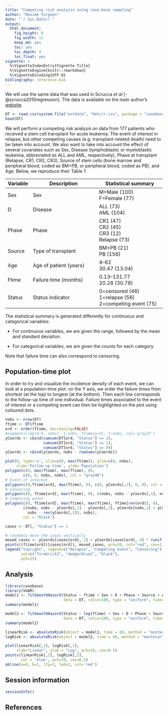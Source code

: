 ```yaml
---
title: "Competing risk analysis using case-base sampling"
author: "Maxime Turgeon"
date: "`r Sys.Date()`"
output:
  html_document:
    fig_height: 8
    fig_width: 11
    keep_md: yes
    toc: yes
    toc_depth: 4
    toc_float: yes
vignette: >
  %\VignetteIndexEntry{Vignette Title}
  %\VignetteEngine{knitr::rmarkdown}
  %\VignetteEncoding{UTF-8}
bibliography: reference.bib
---
```


We will use the same data that was used in Scrucca *et al* [-@scrucca2010regression]. The data is available on the main author's [website](http://www.stat.unipg.it/luca/R/).

```r
DT <- read.csv(system.file("extdata", "bmtcrr.csv", package = "casebase"))
head(DT)
```

We will perform a competing risk analysis on data from 177 patients who received a stem cell transplant for acute leukemia. The event of interest in relapse, but other competing causes (e.g. transplant-related death) need to be taken into account. We also want to take into account the effect of several covariates such as Sex, Disease (lymphoblastic or myeloblastic leukemia, abbreviated as ALL and AML, respectively), Phase at transplant (Relapse, CR1, CR2, CR3), Source of stem cells (bone marrow and peripheral blood, coded as BM+PB, or peripheral blood, coded as PB), and Age. Below, we reproduce their Table 1:

| Variable | Description            | Statistical summary    |
| -------- | ---------------------- | ---------------------- |
| Sex      | Sex                    | M=Male (100) <br> F=Female (77) |
| D        | Disease                | ALL (73) <br> AML (104) |
| Phase    | Phase                  | CR1 (47) <br> CR2 (45) <br> CR3 (12) <br> Relapse (73) |
| Source   | Type of transplant     | BM+PB (21) <br> PB (156) |
| Age      | Age of patient (years) | 4–62 <br> 30.47 (13.04) |
| Ftime    | Failure time (months)  | 0.13–131.77 <br> 20.28 (30.78) |
| Status   | Status indicator       | 0=censored (46) <br> 1=relapse (56) <br> 2=competing event (75) |

The statistical summary is generated differently for continuous and categorical variables: 

 - For continuous variables, we are given the range, followed by the mean and standard deviation.
 
 - For categorical variables, we are given the counts for each category.
 
Note that failure time can also correspond to censoring.

## Population-time plot

In order to try and visualize the incidence density of each event, we can look at a population-time plot: on the Y axis, we order the failure times from shortest (at the top) to longest (at the bottom). Then each line corresponds to the follow-up time of one individual. Failure times associated to the event of interest or a competing event can then be highlighted on the plot using coloured dots.

```r
nobs <- nrow(DT)
ftime <- DT$ftime
ord <- order(ftime, decreasing=FALSE)
#segments(rep(0.0, nobs), 1:nobs, ftime[ord], 1:nobs, col='gray25')
yCoords <- cbind(cumsum(DT[ord, "Status"] == 2), 
                 cumsum(DT[ord, "Status"] == 1),
                 cumsum(DT[ord, "Status"] == 0))
yCoords <- cbind(yCoords, nobs - rowSums(yCoords))

plot(0, type='n', xlim=c(0, max(ftime)), ylim=c(0, nobs), 
     xlab='Follow-up time', ylab='Population')
polygon(c(0, max(ftime), max(ftime), 0),
        c(0, 0, nobs, nobs), col = "grey90")
# Event of interest
polygon(c(0,ftime[ord], max(ftime), 0), c(0, yCoords[,2], 0, 0), col = "firebrick3")
# Censoring
polygon(c(0, ftime[ord], max(ftime), 0), c(nobs, nobs - yCoords[,1], nobs, nobs), col = "dodgerblue2")
# Competing event
polygon(c(0, ftime[ord], max(ftime), max(ftime), ftime[rev(ord)], 0), 
        c(nobs, nobs - yCoords[,1] - yCoords[,3], yCoords[nobs,1] + yCoords[nobs,3], yCoords[nobs,1],
          nobs - rev(yCoords[,1]), nobs), 
        col = "black")

cases <- DT[, "Status"] == 1

# randomly move the cases vertically
moved_cases <- yCoords[cases[ord], 2] + yCoords[cases[ord], 4] * runif(sum(cases))
points((ftime[ord])[cases[ord]], moved_cases, pch=20, col="red", cex=1)
legend("topright", legend=c("Relapse", "Competing event", "Censoring"), 
       col=c("firebrick3", "dodgerblue2", "black"),
       pch=15)
```

## Analysis

```r
library(casebase)
library(VGAM)
model1 <- fitSmoothHazard(Status ~ ftime + Sex + D + Phase + Source + Age, 
                          data = DT, ratio=100, type = "uniform", time="ftime")
summary(model1)
```

```r
model2 <- fitSmoothHazard(Status ~ log(ftime) + Sex + D + Phase + Source + Age, 
                          data = DT, ratio=100, type = "uniform", time="ftime")
summary(model2)
```

```r
linearRisk <- absoluteRisk(object = model1, time = 60, method = "montecarlo")
logRisk <- absoluteRisk(object = model2, time = 60, method = "montecarlo")

plot(linearRisk[,1], logRisk[,1],
     xlab="Linear", ylab = "Log", pch=19, cex=0.5)
points(linearRisk[,2], logRisk[,2],
       col = 'blue', pch=19, cex=0.5)
abline(a=0, b=1, lty=2, lwd=2, col='red')
```

## Session information

```r
sessionInfo()
```
## References
